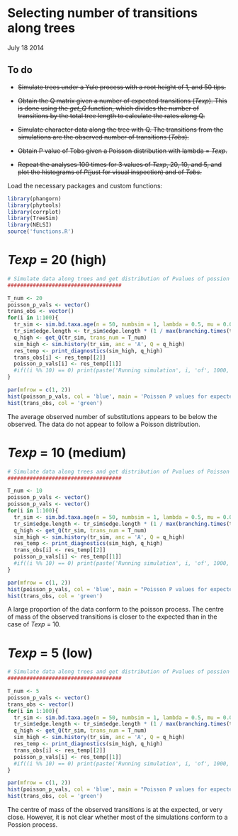 Selecting number of transitions along trees
==========================================

July 18 2014


To do
-----

- ~~Simulate trees under a Yule process with a root height of 1, and 50 tips.~~

- ~~Obtain the Q matrix given a number of expected transitions (*Texp*). This is done using the *get_Q* function, which divides the number of transitions by the total tree length to calculate the rates along Q.~~

- ~~Simulate character data along the tree with Q. The transitions from the simulations are the observed number of transitions (*Tobs*).~~

- ~~Obtain P value of Tobs given a Poisson distribution with lambda = *Texp*.~~

- ~~Repeat the analyses 100 times for 3 values of *Texp*, 20, 10, and 5, and plot the histograms of *P*(just for visual inspection) and of *Tobs*.~~



Load the necessary packages and custom functions:

```r
library(phangorn)
library(phytools)
library(corrplot)
library(TreeSim)
library(NELSI)
source('functions.R')
```

*Texp* = 20 (high)
==================

```r
# Simulate data along trees and get distribution of Pvalues of possion distribution with a high number of transitions
####################################

T_num <- 20
poisson_p_vals <- vector()
trans_obs <- vector()
for(i in 1:100){ 
  tr_sim <- sim.bd.taxa.age(n = 50, numbsim = 1, lambda = 0.5, mu = 0.0, frac = 1, age = 1.00, mrca = FALSE)[[1]]
  tr_sim$edge.length <- tr_sim$edge.length * (1 / max(branching.times(tr_sim)))
  q_high <- get_Q(tr_sim, trans_num = T_num)
  sim_high <- sim.history(tr_sim, anc = 'A', Q = q_high)
  res_temp <- print_diagnostics(sim_high, q_high)
  trans_obs[i] <- res_temp[[2]]
  poisson_p_vals[i] <- res_temp[[1]]
  #if((i %% 10) == 0) print(paste('Running simulation', i, 'of', 1000, 'P=', round(poisson_p_vals[i], 2)))
}

par(mfrow = c(1, 2))
hist(poisson_p_vals, col = 'blue', main = 'Poisson P values for expected transitions = 20')
hist(trans_obs, col = 'green')
```

The average observed number of substitutions appears to be  below the observed. The data do not appear to follow a Poisson distribution.


*Texp* = 10 (medium)
====================

```r
# Simulate data along trees and get distribution of Pvalues of Poisson distribution with a medium number of transitions
####################################

T_num <- 10
poisson_p_vals <- vector()
poisson_p_vals <- vector()
for(i in 1:100){ 
  tr_sim <- sim.bd.taxa.age(n = 50, numbsim = 1, lambda = 0.5, mu = 0.0, frac = 1, age = 1.00, mrca = FALSE)[[1]]
  tr_sim$edge.length <- tr_sim$edge.length * (1 / max(branching.times(tr_sim)))
  q_high <- get_Q(tr_sim, trans_num = T_num)
  sim_high <- sim.history(tr_sim, anc = 'A', Q = q_high)
  res_temp <- print_diagnostics(sim_high, q_high)		    
  trans_obs[i] <- res_temp[[2]]
  poisson_p_vals[i] <- res_temp[[1]]
  #if((i %% 10) == 0) print(paste('Running simulation', i, 'of', 1000, 'P=', round(poisson_p_vals[i], 2)))
}

par(mfrow = c(1, 2))
hist(poisson_p_vals, col = 'blue', main = "Poisson P values for expected transitions = 10")
hist(trans_obs, col = 'green')
```

A large proportion of the data conform to the poisson process. The centre of mass of the observed transitions is closer to the expected than in the case of *Texp* = 10.

*Texp* = 5 (low)
================

```r
# Simulate data along trees and get distribution of Pvalues of possion distribution with a low number of transitions
####################################

T_num <- 5
poisson_p_vals <- vector()
trans_obs <- vector()
for(i in 1:100){ 
  tr_sim <- sim.bd.taxa.age(n = 50, numbsim = 1, lambda = 0.5, mu = 0.0, frac = 1, age = 1.00, mrca = FALSE)[[1]]
  tr_sim$edge.length <- tr_sim$edge.length * (1 / max(branching.times(tr_sim)))
  q_high <- get_Q(tr_sim, trans_num = T_num)
  sim_high <- sim.history(tr_sim, anc = 'A', Q = q_high)
  res_temp <- print_diagnostics(sim_high, q_high)
  trans_obs[i] <- res_temp[[2]]
  poisson_p_vals[i] <- res_temp[[1]]
  #if((i %% 10) == 0) print(paste('Running simulation', i, 'of', 1000, 'P=', round(poisson_p_vals[i], 2)))
}

par(mfrow = c(1, 2))
hist(poisson_p_vals, col = 'blue', main = "Poisson P values for expected transitions = 5")
hist(trans_obs, col = 'green')
```

The centre of mass of the observed transitions is at the expected, or very close. However, it is not clear whether most of the simulations conform to a Possion process.





